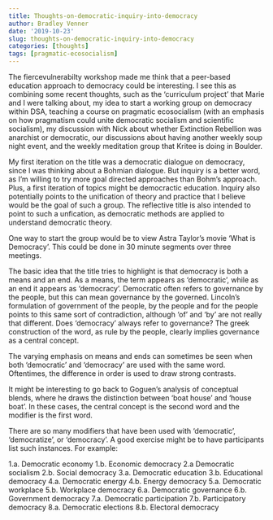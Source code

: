 ```yaml
---
title: Thoughts-on-democratic-inquiry-into-democracy
author: Bradley Venner
date: '2019-10-23'
slug: thoughts-on-democratic-inquiry-into-democracy
categories: [thoughts]
tags: [pragmatic-ecosocialism]
---
```


The fiercevulnerabilty workshop made me think that a peer-based education approach to democracy could be interesting.  I see this as combining some recent thoughts, such as the 'curriculum project' that Marie and I were talking about, my idea to start a working group on democracy within DSA, teaching a course on pragmatic ecosocialism (with an emphasis on how pragmatism could unite democratic socialism and scientific socialism), my discussion with Nick about whether Extinction Rebellion was anarchist or democratic, our discussions about having another weekly soup night event, and the weekly meditation group that Kritee is doing in Boulder.

My first iteration on the title was a democratic dialogue on democracy, since I was thinking about a Bohmian dialogue.  But inquiry is a better word, as I'm willing to try more goal directed approaches than Bohm's approach.  Plus, a first iteration of topics might be democractic education.  Inquiry also potentially points to the unification of theory and practice that I believe would be the goal of such a group.  The reflective title is also intended to point to such a unfication, as democratic methods are applied to understand democratic theory.

One way to start the group would be to view Astra Taylor's movie 'What is Democracy'.  This could be done in 30 minute segments over three meetings.  

The basic idea that the title tries to highlight is that democracy is both a means and an end.  As a means, the term appears as 'democratic', while as an end it appears as 'democracy'.  Democratic often refers to governance by the people, but this can mean governance by the governed.  Lincoln's formulation of government of the people, by the people and for the people points to this same sort of contradiction, although 'of' and 'by' are not really that different.  Does 'democracy' always refer to governance?  The greek construction of the word, as rule by the people, clearly implies governance as a central concept.

The varying emphasis on means and ends can sometimes be seen when both 'democratic' and 'democracy' are used with the same word.  Oftentimes, the difference in order is used to draw strong contrasts. 

It might be interesting to go back to Goguen's analysis of conceptual blends, where he draws the distinction between 'boat house' and 'house boat'.  In these cases, the central concept is the second word and the modifier is the first word.

There are so many modifiers that have been used with 'democratic', 'democratize', or 'democracy'.  A good exercise might be to have participants list such instances.  For example:

1.a.  Democratic economy
1.b.  Economic democracy
2.a   Democratic socialism
2.b.  Social democracy
3.a.  Democratic education
3.b.  Educational democracy
4.a.  Democratic energy
4.b.  Energy democracy
5.a.  Democratic workplace
5.b.  Workplace democracy
6.a.  Democratic governance
6.b.  Government democracy
7.a.  Democratic participation
7.b.  Participatory democracy
8.a.  Democratic elections
8.b.  Electoral democracy